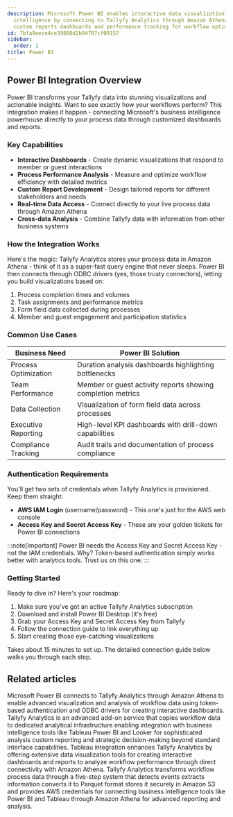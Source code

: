 ```yaml
---
description: Microsoft Power BI enables interactive data visualization and business
  intelligence by connecting to Tallyfy Analytics through Amazon Athena to create
  custom reports dashboards and performance tracking for workflow optimization.
id: 7bfa9eece4ce39808d2b94707cf09157
sidebar:
  order: 1
title: Power BI
---
```


## Power BI Integration Overview

Power BI transforms your Tallyfy data into stunning visualizations and actionable insights. Want to see exactly how your workflows perform? This integration makes it happen - connecting Microsoft's business intelligence powerhouse directly to your process data through customized dashboards and reports.

### Key Capabilities

- **Interactive Dashboards** - Create dynamic visualizations that respond to member or guest interactions
- **Process Performance Analysis** - Measure and optimize workflow efficiency with detailed metrics
- **Custom Report Development** - Design tailored reports for different stakeholders and needs
- **Real-time Data Access** - Connect directly to your live process data through Amazon Athena
- **Cross-data Analysis** - Combine Tallyfy data with information from other business systems

### How the Integration Works

Here's the magic: Tallyfy Analytics stores your process data in Amazon Athena - think of it as a super-fast query engine that never sleeps. Power BI then connects through ODBC drivers (yes, those trusty connectors), letting you build visualizations based on:

1. Process completion times and volumes
2. Task assignments and performance metrics
3. Form field data collected during processes
4. Member and guest engagement and participation statistics

### Common Use Cases

| Business Need | Power BI Solution |
|---------------|-------------------|
| Process Optimization | Duration analysis dashboards highlighting bottlenecks |
| Team Performance | Member or guest activity reports showing completion metrics |
| Data Collection | Visualization of form field data across processes |
| Executive Reporting | High-level KPI dashboards with drill-down capabilities |
| Compliance Tracking | Audit trails and documentation of process compliance |

### Authentication Requirements

You'll get two sets of credentials when Tallyfy Analytics is provisioned. Keep them straight:

- **AWS IAM Login** (username/password) - This one's just for the AWS web console
- **Access Key and Secret Access Key** - These are your golden tickets for Power BI connections

:::note[Important]
Power BI needs the Access Key and Secret Access Key - not the IAM credentials. Why? Token-based authentication simply works better with analytics tools. Trust us on this one.
:::

### Getting Started

Ready to dive in? Here's your roadmap:

1. Make sure you've got an active Tallyfy Analytics subscription
2. Download and install Power BI Desktop (it's free)
3. Grab your Access Key and Secret Access Key from Tallyfy
4. Follow the connection guide to link everything up
5. Start creating those eye-catching visualizations

Takes about 15 minutes to set up. The detailed connection guide below walks you through each step.


<PageTree />


## Related articles
<CardGrid>
<LinkTitleCard header="<b>Powerbi > Connect Power BI</b>" href="/products/pro/integrations/analytics/powerbi/how-to-analyze-tallyfy-workflows-with-power-bi/" > Microsoft Power BI connects to Tallyfy Analytics through Amazon Athena to enable advanced visualization and analysis of workflow data using token-based authentication and ODBC drivers for creating interactive dashboards. </LinkTitleCard>
<LinkTitleCard header="<b>Integrations > Tallyfy Analytics</b>" href="/products/pro/integrations/analytics/" > Tallyfy Analytics is an advanced add-on service that copies workflow data to dedicated analytical infrastructure enabling integration with business intelligence tools like Tableau Power BI and Looker for sophisticated analysis custom reporting and strategic decision-making beyond standard interface capabilities. </LinkTitleCard>
<LinkTitleCard header="<b>Analytics > Tableau</b>" href="/products/pro/integrations/analytics/tableau/" > Tableau integration enhances Tallyfy Analytics by offering extensive data visualization tools for creating interactive dashboards and reports to analyze workflow performance through direct connectivity with Amazon Athena. </LinkTitleCard>
<LinkTitleCard header="<b>Analytics > How Tallyfy Analytics works</b>" href="/products/pro/integrations/analytics/how-does-tallyfy-analytics-process-my-data/" > Tallyfy Analytics transforms workflow process data through a five-step system that detects events extracts information converts it to Parquet format stores it securely in Amazon S3 and provides AWS credentials for connecting business intelligence tools like Power BI and Tableau through Amazon Athena for advanced reporting and analysis. </LinkTitleCard>
</CardGrid>